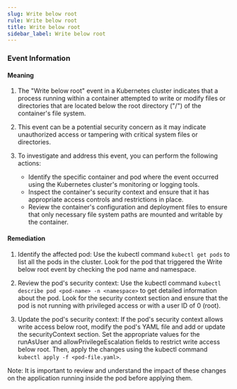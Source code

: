 ```yaml
--- 
slug: Write below root
rule: Write below root
title: Write below root
sidebar_label: Write below root
---
```

                   
### Event Information

#### Meaning

1. The "Write below root" event in a Kubernetes cluster indicates that a process running within a container attempted to write or modify files or directories that are located below the root directory ("/") of the container's file system.

2. This event can be a potential security concern as it may indicate unauthorized access or tampering with critical system files or directories.

3. To investigate and address this event, you can perform the following actions:
   - Identify the specific container and pod where the event occurred using the Kubernetes cluster's monitoring or logging tools.
   - Inspect the container's security context and ensure that it has appropriate access controls and restrictions in place.
   - Review the container's configuration and deployment files to ensure that only necessary file system paths are mounted and writable by the container.

#### Remediation

1. Identify the affected pod: Use the kubectl command `kubectl get pods` to list all the pods in the cluster. Look for the pod that triggered the Write below root event by checking the pod name and namespace.

2. Review the pod's security context: Use the kubectl command `kubectl describe pod <pod-name> -n <namespace>` to get detailed information about the pod. Look for the security context section and ensure that the pod is not running with privileged access or with a user ID of 0 (root).

3. Update the pod's security context: If the pod's security context allows write access below root, modify the pod's YAML file and add or update the securityContext section. Set the appropriate values for the runAsUser and allowPrivilegeEscalation fields to restrict write access below root. Then, apply the changes using the kubectl command `kubectl apply -f <pod-file.yaml>`.

Note: It is important to review and understand the impact of these changes on the application running inside the pod before applying them.


 